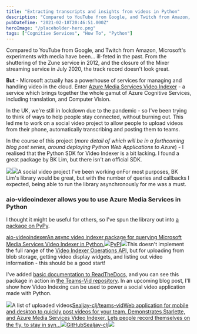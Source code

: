```yaml
---
title: "Extracting transcripts and insights from videos in Python"
description: "Compared to YouTube from Google, and Twitch from Amazon, Microsoft's experiments with media have been."
pubDateTime: "2021-02-18T20:46:51.000Z"
heroImage: "/placeholder-hero.png"
tags: ["Cognitive Services", "How To", "Python"]
---
```


Compared to YouTube from Google, and Twitch from Amazon, Microsoft's experiments with media have been... ill-feted in the past. From the shuttering of the Zune service in 2012, and the closure of the Mixer streaming service in July 2020, the track record doesn't look great.

**But** - Microsoft actually has a powerhouse of services for managing and handling video in the cloud. Enter [Azure Media Services Video Indexer](https://docs.microsoft.com/en-us/azure/media-services/video-indexer/) - a service which brings together the whole gamut of Azure Cognitive Services, including translation, and Computer Vision.

In the UK, we're still in lockdown due to the pandemic - so I've been trying to think of ways to help people stay connected, without burning out. This led me to work on a social video project to allow people to upload videos from their phone, automatically transcribing and posting them to teams.

In the course of this project (_more detail of which will be in a forthcoming blog post series, around deploying Python Web Applications to Azure_) - I realised that the Python SDK for Video Indexer is a bit lacking. I found a great package by BK Lim, but there isn't an official SDK.

![](/images/2021/02/Screenshot-2021-02-18-at-20.31.12.png)![](/images/2021/02/Screenshot-2021-02-18-at-20.31.40.png)A social video project I've been working onFor most purposes, BK Lim's library would be great, but with the number of queries and callbacks I expected, being able to run the library asynchronously for me was a must.

### aio-videoindexer allows you to use Azure Media Services in Python

I thought it might be useful for others, so I've spun the library out into [a package on PyPy](https://pypi.org/project/aio-videoindexer/).

[aio-videoindexerAn async video indexer package for querying Microsoft Media Services Video Indexer in Python.![](https://pypi.org/static/images/favicon.6a76275d.ico)PyPI![](https://pypi.org/static/images/twitter.90915068.jpg)](https://pypi.org/project/aio-videoindexer/)This doesn't implement the full range of the [Video Indexer Operations API](https://api-portal.videoindexer.ai/docs/services/Operations/operations/Get-Video-Access-Token?), but for uploading from blob storage, getting video display widgets, and listing out video information - this should be a good start!

I've added [basic documentation to ReadTheDocs,](https://aio-videoindexer.readthedocs.io/en/latest/) and you can see this package in action in [the Teams-Vid repository](https://github.com/sealjay-clj/teams-vid). In an upcoming blog post, I'll show how Video Indexing can be used to power a social video application made with Python.

![](/images/2021/02/image-24.png)A list of uploaded videos[Sealjay-clj/teams-vidWeb application for mobile and desktop to quickly post videos for your team. Demonstrates Starlette, and Azure Media Services Video Indexer. Lets people record themselves on the fly, to stay in syn...![](https://github.githubassets.com/favicons/favicon.svg)GitHubSealjay-clj![](https://avatars.githubusercontent.com/u/19361656?s=400&v=4)](https://github.com/sealjay-clj/teams-vid)
